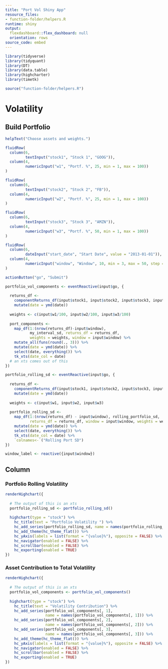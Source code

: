 ```yaml
---
title: "Port Vol Shiny App"
resource_files:
- function-folder/helpers.R
runtime: shiny
output:
  flexdashboard::flex_dashboard: null
  orientation: rows
source_code: embed
---
```

  
  
```r
library(tidyverse)
library(tidyquant)
library(DT)
library(data.table)
library(highcharter)
library(timetk)

source("function-folder/helpers.R")

```

Volatility
===========================================
  
Build Portfolio {.sidebar}
-----------------------------------------------------------------------
  
```r

helpText("Choose assets and weights.")

fluidRow(
  column(6,
         textInput("stock1", "Stock 1", "GOOG")),
  column(4,
         numericInput("w1", "Portf. %", 25, min = 1, max = 100))
)  

fluidRow(
  column(6,
         textInput("stock2", "Stock 2", "FB")),
  column(4,
         numericInput("w2", "Portf. %", 25, min = 1, max = 100))
)

fluidRow(
  column(6,
         textInput("stock3", "Stock 3", "AMZN")),
  column(4,
         numericInput("w3", "Portf. %", 50, min = 1, max = 100))
)

fluidRow(
  column(6,
         dateInput("start_date", "Start Date", value = "2013-01-01")),
  column(4,
         numericInput("window", "Window", 10, min = 3, max = 50, step = 5))
)

actionButton("go", "Submit")

```

```r

portfolio_vol_components <- eventReactive(input$go, {
  
  returns_df <- 
    componentReturns_df(input$stock1, input$stock2, input$stock3, input$start_date) %>% 
    mutate(date = ymd(date))
  
  weights <- c(input$w1/100, input$w2/100, input$w3/100)
  
  port_components <- 
    map_df(1:(nrow(returns_df)-input$window), 
           my_interval_sd, returns_df = returns_df, 
           weights = weights, window = input$window) %>%
    mutate_all(funs(round(., 3))) %>% 
    mutate(date = ymd(date)) %>%
    select(date, everything()) %>%
    tk_xts(date_col = date)
  # an xts comes out of this
})

portfolio_rolling_sd <- eventReactive(input$go, { 
  
  returns_df <- 
    componentReturns_df(input$stock1, input$stock2, input$stock3, input$start_date) %>% 
    mutate(date = ymd(date))
  
  weights <- c(input$w1, input$w2, input$w3)
  
  portfolio_rolling_sd <- 
    map_df(1:(nrow(returns_df) - input$window), rolling_portfolio_sd, 
           returns_df = returns_df, window = input$window, weights = weights) %>%
    mutate(date = ymd(date)) %>%
    select(date, everything()) %>%
    tk_xts(date_col = date) %>% 
    `colnames<-`("Rolling Port SD")
})

window_label <- reactive({input$window})
```

Column
-----------------------------------------
  
### Portfolio Rolling Volatility
  
  
```r

renderHighchart({
  
  # The output of this is an xts
  portfolio_rolling_sd <- portfolio_rolling_sd()
  
  highchart(type = "stock") %>% 
    hc_title(text = "Portfolio Volatility ") %>%
    hc_add_series(portfolio_rolling_sd, name = names(portfolio_rolling_sd)) %>%
    hc_add_theme(hc_theme_flat()) %>%
    hc_yAxis(labels = list(format = "{value}%"), opposite = FALSE) %>%
    hc_navigator(enabled = FALSE) %>% 
    hc_scrollbar(enabled = FALSE) %>% 
    hc_exporting(enabled = TRUE)
})
```
  
  
### Asset Contribution to Total Volatility
  
```r


renderHighchart({
  
  # The output of this is an xts
  portfolio_vol_components <- portfolio_vol_components()
  
  highchart(type = "stock") %>% 
    hc_title(text = "Volatility Contribution") %>%
    hc_add_series(portfolio_vol_components[, 1], 
                  name = names(portfolio_vol_components[, 1])) %>%
    hc_add_series(portfolio_vol_components[, 2], 
                  name = names(portfolio_vol_components[, 2])) %>%
    hc_add_series(portfolio_vol_components[, 3], 
                  name = names(portfolio_vol_components[, 3])) %>%
    hc_add_theme(hc_theme_flat()) %>%
    hc_yAxis(labels = list(format = "{value}%"), opposite = FALSE) %>%
    hc_navigator(enabled = FALSE) %>% 
    hc_scrollbar(enabled = FALSE) %>% 
    hc_exporting(enabled = TRUE)
})
```
